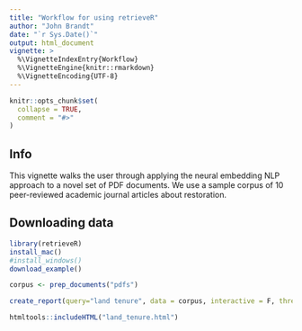 ```yaml
---
title: "Workflow for using retrieveR"
author: "John Brandt"
date: "`r Sys.Date()`"
output: html_document
vignette: >
  %\VignetteIndexEntry{Workflow}
  %\VignetteEngine{knitr::rmarkdown}
  %\VignetteEncoding{UTF-8}
---
```


```r
knitr::opts_chunk$set(
  collapse = TRUE,
  comment = "#>"
)
```


## Info

This vignette walks the user through applying the neural embedding NLP approach to a novel set of PDF documents. We use a sample corpus of 10 peer-reviewed academic journal articles about restoration. 

## Downloading data

```r
library(retrieveR)
install_mac()
#install_windows()
download_example()
```

```r
corpus <- prep_documents("pdfs")
```

```r
create_report(query="land tenure", data = corpus, interactive = F, thresh = 0.51)
```


```r
htmltools::includeHTML("land_tenure.html")
```

